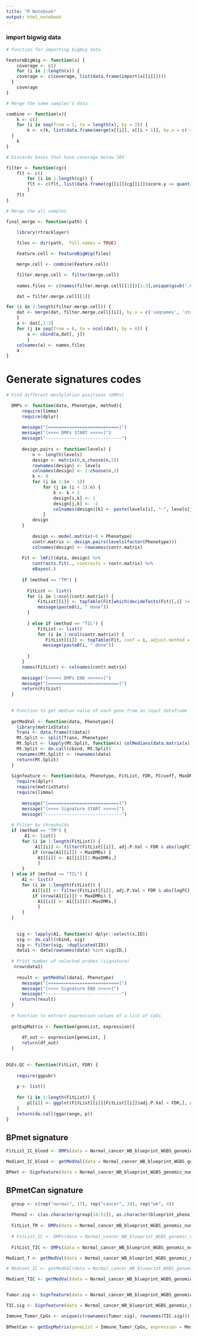 ```yaml
---
title: "R Notebook"
output: html_notebook
---
```




### import bigwig data  ###

```r

# Function for importing bigWig data

FeatureBigWig <- function(x) {
	coverage <- c()
	for (i in 1:length(x)) {
    coverage <- c(coverage, list(data.frame(import(x[[i]]))))
  }
	coverage
}

# Merge the same samples's data

combine <- function(x){
    k <- c()
    for (i in seq(from = 1, to = length(x), by = 2)) {
        k <- c(k, list(data.frame(merge(x[[i]], x[[i + 1]], by.x = c('seqnames', 'start', 'end'), by.y = c('seqnames', 'start', 'end')))))
  }
    k
}

# Discards bases that have coverage below 10X

filter <- function(cg){
    flt <- c()
        for (i in 1:length(cg)) { 
        flt <- c(flt, list(data.frame(cg[[i]][cg[[i]]$score.y <= quantile(cg[[i]]$score.y, .999) & cg[[i]]$score.y >= 10,])))
        }
    flt
}

# Merge the all samples 

final_merge <- function(path) {
  
    library(rtracklayer)

    files <- dir(path,  full.names = TRUE)

    Feature.cell <- FeatureBigWig(files)

    merge.cell <- combine(Feature.cell)

    filter.merge.cell <- filter(merge.cell)
    
    names.files <- c(names(filter.merge.cell[[1]])[1:3],unique(gsub('.CPG.*', '', dir(path))))

    dat = filter.merge.cell[[1]]

for (i in 2:length(filter.merge.cell)) {
    dat <- merge(dat, filter.merge.cell[[i]], by.x = c('seqnames', 'start', 'end'), by.y = c('seqnames', 'start', 'end'))
    }
    a <- dat[,1:3]
    for (j in seq(from = 6, to = ncol(dat), by = 6)) {
        a <- cbind(a,dat[, j])
        }
    colnames(a) <- names.files 
    a
}

```

# Generate signatures codes

```r

# Find different methylation positions (DMPs)

  DMPs <- function(data, Phenotype, method){
      require(limma)
      require(dplyr)
      
      message("[===========================]")
      message("[<<<< DMPs START >>>>>]")
      message("-----------------------------")
      
      design.pairs <- function(levels) {
          n <- length(levels)
          design <- matrix(0,n,choose(n,2))
          rownames(design) <- levels
          colnames(design) <- 1:choose(n,2)
          k <- 0
          for (i in 1:(n - 1))
              for (j in (i + 1):n) {
                  k <- k + 1
                  design[i,k] <- 1
                  design[j,k] <- -1
                  colnames(design)[k] <- paste(levels[i], "-", levels[j],sep = "")
              }
          design
      }
          
          design <- model.matrix(~0 + Phenotype)
          contr.matrix <- design.pairs(levels(factor(Phenotype)))
          colnames(design) <- rownames(contr.matrix)   
     
      Fit <- lmFit(data, design) %>%
          contrasts.fit(., contrasts = contr.matrix) %>%
          eBayes(.)
      
      if (method == "TM") {
        
        FitList <- list()
        for (i in 1:ncol(contr.matrix)) {
            FitList[[i]] <- topTable(Fit[which(decideTests(Fit)[,i] != 0),], coef = i, adjust.method = "BH", number = nrow(data)) %>% mutate(ID = rownames(.))
            message(paste0(i, " done"))
        }
        
        } else if (method == "TIL") {
            FitList <- list()
            for (i in 1:ncol(contr.matrix)) {
               FitList[[i]] <- topTable(Fit, coef = i, adjust.method = "BH", number = nrow(data)) %>% mutate(ID = rownames(.)) 
              message(paste0(i, " done"))
        
        }
      }
      names(FitList) <- colnames(contr.matrix)
      
      message("[<<<<< DMPs END >>>>>>]")
      message("[===========================]")
      return(FitList)
  }
      
  
  # Function to get median value of each gene from an input dataframe
  
  getMedVal <- function(data, Phenotype){
    library(matrixStats)
    Trans <- data.frame(t(data))
    Mt.Split <- split(Trans, Phenotype)
    Mt.Split <- lapply(Mt.Split, function(x) colMedians(data.matrix(x)))
    Mt.Split <- do.call(cbind, Mt.Split)
    rownames(Mt.Split) <- rownames(data)
    return(Mt.Split)
  }
  
  Signfeature <- function(data, Phenotype, FitList, FDR, FCcuoff, MaxDMRs, method) {
    require(dplyr)
    require(matrixStats)
    require(limma)
    
      message("[===========================]")
      message("[<<<< Signature START >>>>>]")
      message("-----------------------------")
      
  # Filter by thresholds
  if (method == "TM") {
       A1 <- list()
      for (i in 1:length(FitList)) {
           A1[[i]] <- filter(FitList[[i]], adj.P.Val < FDR & abs(logFC) > FCcuoff) #%>% arrange(., desc(logFC))
          if (nrow(A1[[i]]) > MaxDMRs) { 
            A1[[i]] <- A1[[i]][1:MaxDMRs,]
            }
      }
  } else if (method == "TIL") {
      A1 <- list()
      for (i in 1:length(FitList)) {
          A1[[i]] <- filter(FitList[[i]], adj.P.Val < FDR & abs(logFC) > FCcuoff) #%>% arrange(., desc(logFC))
          if (nrow(A1[[i]]) > MaxDMRs) { 
            A1[[i]] <- A1[[i]][1:MaxDMRs,]
            }
      }
  }
      
  
    sig <- lapply(A1, function(x) dplyr::select(x,ID))
    sig <- do.call(rbind, sig)
    sig <- filter(sig, !duplicated(ID))
    data1 <- data[rownames(data) %in% sig$ID,]
  
  # Print number of selected probes (signature)
   nrow(data1)
     
    result <- getMedVal(data1, Phenotype)
      message("[===========================]")
      message("[<<<< Signature END >>>>>]")
      message("-----------------------------")
     return(result)
  }
  
  # function to extract expression values of a list of CpGs 
  
  getExpMatrix <- function(geneList, expression){
      
      df_out <- expression[geneList, ]
      return(df_out)
  }
  
  
DGEs.QC <- function(FitList, FDR) {
    
    require(ggpubr)
    
    p <- list()
    
    for (i in 1:length(FitList)) {
        p[[i]] <- ggplot(FitList[[i]][FitList[[i]]$adj.P.Val < FDR,], aes(x = logFC)) + geom_density(colour = "red") + labs(title = names(FitList)[i], x = "logFC", y = "Density") + theme(plot.title = element_text(hjust = 0.5)) + scale_x_continuous(breaks = seq(-1, 1, 0.2)) + theme(axis.text.x = element_text(size = 10, color = "Black"), axis.text.y = element_text(size = 10, color = "Black"))
    }
    return(do.call(ggarrange, p))
}  

```

## BPmet signature ##

```r

FitList_IC_blood <- DMPs(data = Normal_cancer_WB_blueprint_WGBS_genomic_numeric[, c(56:80, 93:105)], Phenotype = blueprint_pheno[c(1:25, 38:50)], method = "TIL")

Mediant_IC_blood <- getMedVal(data = Normal_cancer_WB_blueprint_WGBS_genomic_numeric[,c(56:80, 93:105)], Phenotype = blueprint_pheno[-c(26:37,51:52)])

BPmet <- Signfeature(data = Normal_cancer_WB_blueprint_WGBS_genomic_numeric[,c(56:80, 93:105)], Phenotype = blueprint_pheno[-c(26:37,51:52)], FitList = FitList_IC_blood, FDR = 0.05, FCcuoff = 0.2, MaxDMRs = 100, method = "TIL")

```


## BPmetCan signature ##

```r

  group <- c(rep("normal", 17), rep("cancer", 34), rep("wb", 4))
  
  Pheno2 <- c(as.character(group[18:51]), as.character(blueprint_pheno))
  
  FitList_TM <- DMPs(data = Normal_cancer_WB_blueprint_WGBS_genomic_numeric[,-c(56:107)], Phenotype = group, method = "TM")
  
  # FitList_IC <- DMPs(data = Normal_cancer_WB_blueprint_WGBS_genomic_numeric[,-c(1:55,81:92,106:107)], Phenotype = blueprint_pheno[-c(26:37,51:52)], method = "TIL")
  
  FitList_TIC <- DMPs(data = Normal_cancer_WB_blueprint_WGBS_genomic_numeric[,c(18:51,56:107)], Phenotype = Pheno2, method = "TIL")

Mediant_T <- getMedVal(data = Normal_cancer_WB_blueprint_WGBS_genomic_numeric[,-c(56:107)], Phenotype = group)

# Mediant_IC <- getMedVal(data = Normal_cancer_WB_blueprint_WGBS_genomic_numeric[,-c(1:55,81:92,106:107)], Phenotype = blueprint_pheno[-c(26:37,51:52)])

Mediant_TIC <- getMedVal(data = Normal_cancer_WB_blueprint_WGBS_genomic_numeric[,c(18:51, 56:107)], Phenotype = Pheno2)


Tumor.sig <- Signfeature(data = Normal_cancer_WB_blueprint_WGBS_genomic_numeric[,-c(56:107)], Phenotype = group, FitList = FitList_TM, FDR = 0.05, FCcuoff = 0.5, MaxDMRs = 100, method = "TM")

TIC.sig <- Signfeature(data = Normal_cancer_WB_blueprint_WGBS_genomic_numeric[,c(18:51,56:107)], Phenotype = Pheno2, FitList = FitList_TIC, FDR = 10e-6, FCcuoff = 0.3, MaxDMRs = 300, method = "TIL")

Immune_Tumor_CpGs <- unique(c(rownames(Tumor.sig), rownames(TIC.sig)))
  
BPmetCan <- getExpMatrix(geneList = Immune_Tumor_CpGs, expression = Mediant_TIC)

```